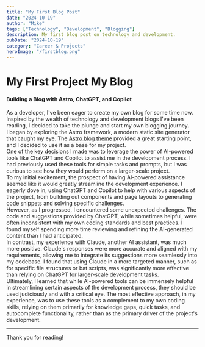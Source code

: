 ---
title: "My First Blog Post"
date: "2024-10-19"
author: "Mike"
tags: ["Technology", "Development", "Blogging"]
description: My first blog post on technology and development.
pubDate: "2024-10-19"
category: "Career & Projects"
heroImage: "/firstblog.png"
---

# My First Project My Blog

#### Building a Blog with Astro, ChatGPT, and Copilot

As a developer, I've been eager to create my own blog for some time now. Inspired by the wealth of technology and development blogs I've been reading, I decided to take the plunge and start my own blogging journey.
<br />
I began by exploring the Astro framework, a modern static site generator that caught my eye. The [Astro blog theme](https://astro.build/themes/details/blog/) provided a great starting point, and I decided to use it as a base for my project.
<br />
One of the key decisions I made was to leverage the power of AI-powered tools like ChatGPT and Copilot to assist me in the development process. I had previously used these tools for simple tasks and prompts, but I was curious to see how they would perform on a larger-scale project.
<br />
To my initial excitement, the prospect of having AI-powered assistance seemed like it would greatly streamline the development experience. I eagerly dove in, using ChatGPT and Copilot to help with various aspects of the project, from building out components and page layouts to generating code snippets and solving specific challenges.
<br />
However, as I progressed, I encountered some unexpected challenges. The code and suggestions provided by ChatGPT, while sometimes helpful, were often inconsistent with my own coding standards and best practices. I found myself spending more time reviewing and refining the AI-generated content than I had anticipated.
<br />
In contrast, my experience with Claude, another AI assistant, was much more positive. Claude's responses were more accurate and aligned with my requirements, allowing me to integrate its suggestions more seamlessly into my codebase. I found that using Claude in a more targeted manner, such as for specific file structures or bat scripts, was significantly more effective than relying on ChatGPT for larger-scale development tasks.
<br />
Ultimately, I learned that while AI-powered tools can be immensely helpful in streamlining certain aspects of the development process, they should be used judiciously and with a critical eye. The most effective approach, in my experience, was to use these tools as a complement to my own coding skills, relying on them primarily for knowledge gaps, quick tasks, and autocomplete functionality, rather than as the primary driver of the project's development.
<br />

---

Thank you for reading!
